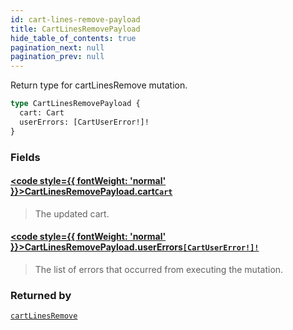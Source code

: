 ```yaml
---
id: cart-lines-remove-payload
title: CartLinesRemovePayload
hide_table_of_contents: true
pagination_next: null
pagination_prev: null
---
```








Return type for cartLinesRemove mutation.

```graphql
type CartLinesRemovePayload {
  cart: Cart
  userErrors: [CartUserError!]!
}
```


### Fields

#### [<code style={{ fontWeight: 'normal' }}>CartLinesRemovePayload.<b>cart</b></code>](#)<Bullet />[`Cart`](/objects/cart) <Badge class="secondary" text="object"/>
> The updated cart.
> 

#### [<code style={{ fontWeight: 'normal' }}>CartLinesRemovePayload.<b>userErrors</b></code>](#)<Bullet />[`[CartUserError!]!`](/objects/cart-user-error) <Badge class="secondary" text="non-null"/> <Badge class="secondary" text="object"/>
> The list of errors that occurred from executing the mutation.
> 



### Returned by

[`cartLinesRemove`](/mutations/cart-lines-remove)  <Badge class="secondary" text="mutation"/>




